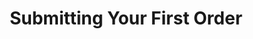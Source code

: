 ---
section: 'Buyer Perspective'
title: 'Submitting Your First Order'
description: 'Introduce yourself to API Resources and endpoints related to typical submission processes and how to submit your first Buyer Order.'
priority: 4
---